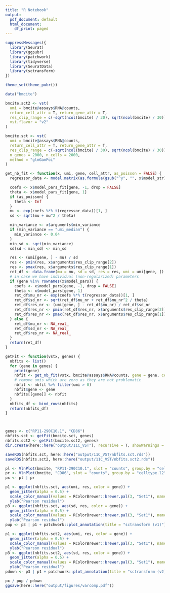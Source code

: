 ```yaml
---
title: "R Notebook"
output:
  pdf_document: default
  html_document:
    df_print: paged
---
```


```r

suppressMessages({
  library(Seurat)
  library(ggpubr)
  library(patchwork)
  library(tidyverse)
  library(SeuratData)
  library(sctransform)
})

theme_set(theme_pubr())

data("bmcite")
```



```r

bmcite.sct2 <- vst(
  umi = bmcite@assays$RNA@counts,
  return_cell_attr = T, return_gene_attr = T,
  res_clip_range = c(-sqrt(ncol(bmcite) / 30), sqrt(ncol(bmcite) / 30)),
  vst.flavor = "v2"
)

bmcite.sct <- vst(
  umi = bmcite@assays$RNA@counts,
  return_cell_attr = T, return_gene_attr = T,
  res_clip_range = c(-sqrt(ncol(bmcite) / 30), sqrt(ncol(bmcite) / 30)),
  n_genes = 2000, n_cells = 2000,
  method = "glmGamPoi"
)

get_nb_fit <- function(x, umi, gene, cell_attr, as_poisson = FALSE) {
  regressor_data <- model.matrix(as.formula(gsub("^y", "", x$model_str)), cell_attr)

  coefs <- x$model_pars_fit[gene, -1, drop = FALSE]
  theta <- x$model_pars_fit[gene, 1]
  if (as_poisson) {
    theta <- Inf
  }
  mu <- exp(coefs %*% t(regressor_data))[1, ]
  sd <- sqrt(mu + mu^2 / theta)

  min_variance <- x$arguments$min_variance
  if (min_variance == "umi_median") {
    min_variance <- 0.04
  }
  min_sd <- sqrt(min_variance)
  sd[sd < min_sd] <- min_sd

  res <- (umi[gene, ] - mu) / sd
  res <- pmin(res, x$arguments$res_clip_range[2])
  res <- pmax(res, x$arguments$res_clip_range[1])
  ret_df <- data.frame(mu = mu, sd = sd, res = res, umi = umi[gene, ])
  # in case we have individual (non-regularized) parameters
  if (gene %in% rownames(x$model_pars)) {
    coefs <- x$model_pars[gene, -1, drop = FALSE]
    theta <- x$model_pars[gene, 1]
    ret_df$mu_nr <- exp(coefs %*% t(regressor_data))[1, ]
    ret_df$sd_nr <- sqrt(ret_df$mu_nr + ret_df$mu_nr^2 / theta)
    ret_df$res_nr <- (umi[gene, ] - ret_df$mu_nr) / ret_df$sd_nr
    ret_df$res_nr <- pmin(ret_df$res_nr, x$arguments$res_clip_range[2])
    ret_df$res_nr <- pmax(ret_df$res_nr, x$arguments$res_clip_range[1])
  } else {
    ret_df$mu_nr <- NA_real_
    ret_df$sd_nr <- NA_real_
    ret_df$res_nr <- NA_real_
  }
  return(ret_df)
}

getFit <- function(vstx, genes) {
  nbfits <- list()
  for (gene in genes) {
    print(gene)
    nbfit <- get_nb_fit(vstx, bmcite@assays$RNA@counts, gene = gene, cell_attr = vstx$cell_attr)
    # remove umis which are zero as they are not problematic
    nbfit <- nbfit %>% filter(umi > 0)
    nbfit$gene <- gene
    nbfits[[gene]] <- nbfit
  }
  nbfits_df <- bind_rows(nbfits)
  return(nbfits_df)
}



genes <- c("RP11-290C10.1", "CD86")
nbfits.sct <- getFit(bmcite.sct, genes)
nbfits.sct2 <- getFit(bmcite.sct2, genes)
dir.create(here::here("output/11C_VST"), recursive = T, showWarnings = F)

saveRDS(nbfits.sct, here::here("output/11C_VST/nbfits.sct.rds"))
saveRDS(nbfits.sct2, here::here("output/11C_VST/nbfits.sct2.rds"))

pl <- VlnPlot(bmcite, "RP11-290C10.1", slot = "counts", group.by = "celltype.l2") + NoLegend()
pr <- VlnPlot(bmcite, "CD86", slot = "counts", group.by = "celltype.l2") + NoLegend()
px <- pl | pr

p1 <- ggplot(nbfits.sct, aes(umi, res, color = gene)) +
  geom_jitter(alpha = 0.5) +
  scale_color_manual(values = RColorBrewer::brewer.pal(3, "Set1"), name = "") +
  ylab("Pearson residual")
p3 <- ggplot(nbfits.sct, aes(sd, res, color = gene)) +
  geom_jitter(alpha = 0.5) +
  scale_color_manual(values = RColorBrewer::brewer.pal(3, "Set1"), name = "") +
  ylab("Pearson residual")
pup <- p3 | p1 + patchwork::plot_annotation(title = "sctransform (v1)")

p1 <- ggplot(nbfits.sct2, aes(umi, res, color = gene)) +
  geom_jitter(alpha = 0.5) +
  scale_color_manual(values = RColorBrewer::brewer.pal(3, "Set1"), name = "") +
  ylab("Pearson residual")
p3 <- ggplot(nbfits.sct2, aes(sd, res, color = gene)) +
  geom_jitter(alpha = 0.5) +
  scale_color_manual(values = RColorBrewer::brewer.pal(3, "Set1"), name = "") +
  ylab("Pearson residual")
pdown <- p3 | p1 + patchwork::plot_annotation(title = "sctransform (v2)")

px / pup / pdown
ggsave(here::here("output/figures/varcomp.pdf"))
```
